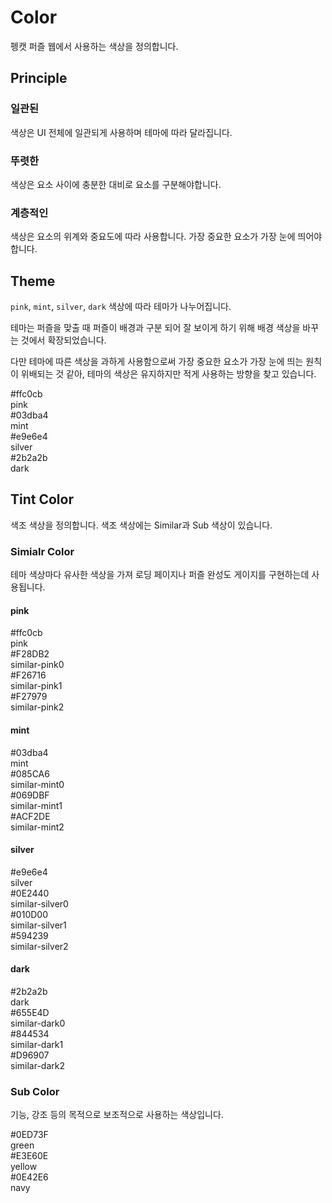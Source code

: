 
<Meta title="Foundation/Color" />

<style>
  {`
    .pink {
      background-color: ${colors.pink};
    }
    .mint {
      background-color: ${colors.mint};
    }
    .silver {
      background-color: ${colors.silver};
    }
    .dark {
      background-color: ${colors.dark};
    }
    .pink-similar0 {
      background-color: ${colors.similarPink[0]};
    }
    .pink-similar1 {
      background-color: ${colors.similarPink[1]};
    }
    .pink-similar2 {
      background-color: ${colors.similarPink[2]};
    }
    .mint-similar0 {
      background-color: ${colors.similarMint[0]};
    }
    .mint-similar1 {
      background-color: ${colors.similarMint[1]};
    }
    .mint-similar2 {
      background-color: ${colors.similarMint[2]};
    }
    .silver-similar0 {
      background-color: ${colors.similarSilver[0]};
    }
    .silver-similar1 {
      background-color: ${colors.similarSilver[1]};
    }
    .silver-similar2 {
      background-color: ${colors.similarSilver[2]};
    }
    .dark-similar0 {
      background-color: ${colors.similarDark[0]};
    }
    .dark-similar1 {
      background-color: ${colors.similarDark[1]};
    }
    .dark-similar2 {
      background-color: ${colors.similarDark[2]};
    }
    .green {
      background-color: ${colors.green};
    }
    .yellow {
      background-color: ${colors.yellow};
    }
    .navy {
      background-color: ${colors.navy};
    }
    .color-container {
      width: 320px;
      display: flex;
      justify-content: space-between;
    }
    .color-wrapper {
      width: 60px;
      display: flex;
      flex-direction: column;
      align-items: center;
    }
    .color-info {
      font-size: 14px;
      font-weight: 600;
    }
    .color {
      width: 50px;
      height: 50px;
    }
    .color-name {
      font-size: 14px;
      font-weight: 600;
      text-align: center;
    }
    .blank {
      height: 40px;
    }
    .small-blank {
      height: 10px;
    }
  `}
</style>

# Color

펭캣 퍼즐 웹에서 사용하는 색상을 정의합니다.

<div className="blank" />

## Principle

### 일관된

색상은 UI 전체에 일관되게 사용하며 테마에 따라 달라집니다.

### 뚜렷한

색상은 요소 사이에 충분한 대비로 요소를 구분해야합니다.

### 계층적인

색상은 요소의 위계와 중요도에 따라 사용합니다. 가장 중요한 요소가 가장 눈에 띄어야 합니다.

<div className="blank" />

## Theme

`pink`, `mint`, `silver`, `dark` 색상에 따라 테마가 나누어집니다.

테마는 퍼즐을 맞출 때 퍼즐이 배경과 구분 되어 잘 보이게 하기 위해 배경 색상을 바꾸는 것에서 확장되었습니다.

다만 테마에 따른 색상을 과하게 사용함으로써 가장 중요한 요소가 가장 눈에 띄는 원칙이 위배되는 것 같아, 테마의 색상은 유지하지만 적게 사용하는 방향을 찾고 있습니다.

<div className="color-container">
  <div className="color-wrapper">
    <div className="color-info">#ffc0cb</div>
    <div className="pink color" />
    <div className="color-name">pink</div>
  </div>
  <div className="color-wrapper">
    <div className="color-info">#03dba4</div>
    <div className="mint color" />
    <div className="color-name">mint</div>
  </div>
  <div className="color-wrapper">
    <div className="color-info">#e9e6e4</div>
    <div className="silver color" />
    <div className="color-name">silver</div>
  </div>
  <div className="color-wrapper">
    <div className="color-info">#2b2a2b</div>
    <div className="dark color" />
    <div className="color-name">dark</div>
  </div>
</div>

<div className="blank" />

## Tint Color

색조 색상을 정의합니다. 색조 색상에는 Similar과 Sub 색상이 있습니다.

<div className="small-blank" />

### Simialr Color

테마 색상마다 유사한 색상을 가져 로딩 페이지나 퍼즐 완성도 게이지를 구현하는데 사용됩니다.

#### pink

<div className="color-container">
  <div className="color-wrapper">
    <div className="color-info">#ffc0cb</div>
    <div className="pink color" />
    <div className="color-name">pink</div>
  </div>
  <div className="color-wrapper">
    <div className="color-info">#F28DB2</div>
    <div className="pink-similar0 color" />
    <div className="color-name">similar-pink0</div>
  </div>
  <div className="color-wrapper">
    <div className="color-info">#F26716</div>
    <div className="pink-similar1 color" />
    <div className="color-name">similar-pink1</div>
  </div>
  <div className="color-wrapper">
    <div className="color-info">#F27979</div>
    <div className="pink-similar2 color" />
    <div className="color-name">similar-pink2</div>
  </div>
</div>

#### mint

<div className="color-container">
  <div className="color-wrapper">
    <div className="color-info">#03dba4</div>
    <div className="mint color" />
    <div className="color-name">mint</div>
  </div>
  <div className="color-wrapper">
    <div className="color-info">#085CA6</div>
    <div className="mint-similar0 color" />
    <div className="color-name">similar-mint0</div>
  </div>
  <div className="color-wrapper">
    <div className="color-info">#069DBF</div>
    <div className="mint-similar1 color" />
    <div className="color-name">similar-mint1</div>
  </div>
  <div className="color-wrapper">
    <div className="color-info">#ACF2DE</div>
    <div className="mint-similar2 color" />
    <div className="color-name">similar-mint2</div>
  </div>
</div>

#### silver

<div className="color-container">
  <div className="color-wrapper">
    <div className="color-info">#e9e6e4</div>
    <div className="silver color" />
    <div className="color-name">silver</div>
  </div>
  <div className="color-wrapper">
    <div className="color-info">#0E2440</div>
    <div className="silver-similar0 color" />
    <div className="color-name">similar-silver0</div>
  </div>
  <div className="color-wrapper">
    <div className="color-info">#010D00</div>
    <div className="silver-similar1 color" />
    <div className="color-name">similar-silver1</div>
  </div>
  <div className="color-wrapper">
    <div className="color-info">#594239</div>
    <div className="silver-similar2 color" />
    <div className="color-name">similar-silver2</div>
  </div>
</div>

#### dark

<div className="color-container">
  <div className="color-wrapper">
    <div className="color-info">#2b2a2b</div>
    <div className="dark color" />
    <div className="color-name">dark</div>
  </div>
  <div className="color-wrapper">
    <div className="color-info">#655E4D</div>
    <div className="dark-similar0 color" />
    <div className="color-name">similar-dark0</div>
  </div>
  <div className="color-wrapper">
    <div className="color-info">#844534</div>
    <div className="dark-similar1 color" />
    <div className="color-name">similar-dark1</div>
  </div>
  <div className="color-wrapper">
    <div className="color-info">#D96907</div>
    <div className="dark-similar2 color" />
    <div className="color-name">similar-dark2</div>
  </div>
</div>

<div className="small-blank" />

### Sub Color

기능, 강조 등의 목적으로 보조적으로 사용하는 색상입니다.

<div className="color-container">
  <div className="color-wrapper">
    <div className="color-info">#0ED73F</div>
    <div className="green color" />
    <div className="color-name">green</div>
  </div>
  <div className="color-wrapper">
    <div className="color-info">#E3E60E</div>
    <div className="yellow color" />
    <div className="color-name">yellow</div>
  </div>
  <div className="color-wrapper">
    <div className="color-info">#0E42E6</div>
    <div className="navy color" />
    <div className="color-name">navy</div>
  </div>
</div>
